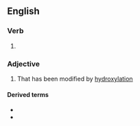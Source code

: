 ==English==

===Verb===
{{head|en|verb form}}

# {{en-past of|hydroxylate}}

===Adjective===
{{en-adj}}

# {{lb|en|organic chemistry}} That has been modified by [[hydroxylation]]

====Derived terms====
* {{l|en|dihydroxylated}}
* {{l|en|trihydroxylated}}